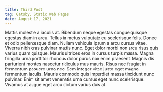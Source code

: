 ```yaml
---
title: Third Post
tag: Gatsby, Static Web Pages
date: August 17, 2021
---
```


Mattis molestie a iaculis at. Bibendum neque egestas congue quisque egestas diam in arcu. Tellus in metus vulputate eu scelerisque felis. Donec et odio pellentesque diam. Nullam vehicula ipsum a arcu cursus vitae. Viverra nibh cras pulvinar mattis nunc. Eget dolor morbi non arcu risus quis varius quam quisque. Mauris ultrices eros in cursus turpis massa. Magna fringilla urna porttitor rhoncus dolor purus non enim praesent. Magnis dis parturient montes nascetur ridiculus mus mauris. Risus nec feugiat in fermentum posuere urna nec. Sem integer vitae justo eget magna fermentum iaculis. Mauris commodo quis imperdiet massa tincidunt nunc pulvinar. Enim sit amet venenatis urna cursus eget nunc scelerisque. Vivamus at augue eget arcu dictum varius duis at.